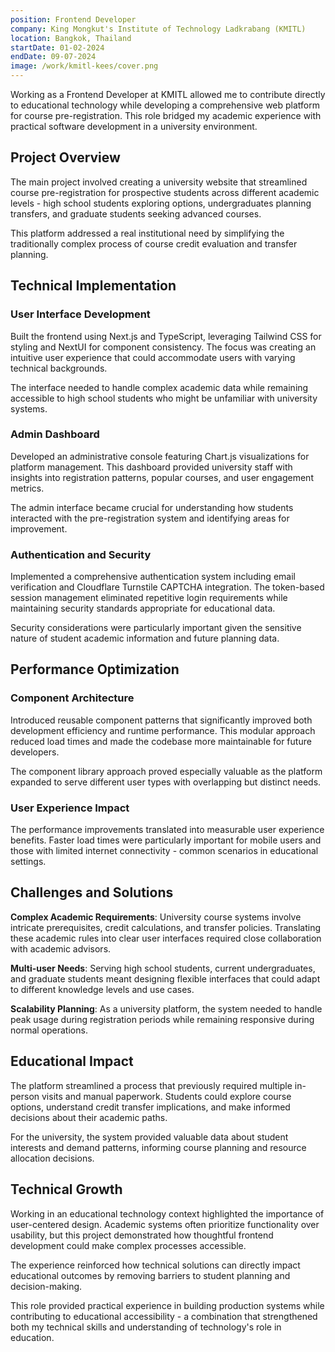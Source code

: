 ```yaml
---
position: Frontend Developer
company: King Mongkut's Institute of Technology Ladkrabang (KMITL)
location: Bangkok, Thailand
startDate: 01-02-2024
endDate: 09-07-2024
image: /work/kmitl-kees/cover.png
---
```


Working as a Frontend Developer at KMITL allowed me to contribute directly to educational technology while developing a comprehensive web platform for course pre-registration. This role bridged my academic experience with practical software development in a university environment.

## Project Overview

The main project involved creating a university website that streamlined course pre-registration for prospective students across different academic levels - high school students exploring options, undergraduates planning transfers, and graduate students seeking advanced courses.

This platform addressed a real institutional need by simplifying the traditionally complex process of course credit evaluation and transfer planning.

## Technical Implementation

### User Interface Development

Built the frontend using Next.js and TypeScript, leveraging Tailwind CSS for styling and NextUI for component consistency. The focus was creating an intuitive user experience that could accommodate users with varying technical backgrounds.

The interface needed to handle complex academic data while remaining accessible to high school students who might be unfamiliar with university systems.

### Admin Dashboard

Developed an administrative console featuring Chart.js visualizations for platform management. This dashboard provided university staff with insights into registration patterns, popular courses, and user engagement metrics.

The admin interface became crucial for understanding how students interacted with the pre-registration system and identifying areas for improvement.

### Authentication and Security

Implemented a comprehensive authentication system including email verification and Cloudflare Turnstile CAPTCHA integration. The token-based session management eliminated repetitive login requirements while maintaining security standards appropriate for educational data.

Security considerations were particularly important given the sensitive nature of student academic information and future planning data.

## Performance Optimization

### Component Architecture

Introduced reusable component patterns that significantly improved both development efficiency and runtime performance. This modular approach reduced load times and made the codebase more maintainable for future developers.

The component library approach proved especially valuable as the platform expanded to serve different user types with overlapping but distinct needs.

### User Experience Impact

The performance improvements translated into measurable user experience benefits. Faster load times were particularly important for mobile users and those with limited internet connectivity - common scenarios in educational settings.

## Challenges and Solutions

**Complex Academic Requirements**: University course systems involve intricate prerequisites, credit calculations, and transfer policies. Translating these academic rules into clear user interfaces required close collaboration with academic advisors.

**Multi-user Needs**: Serving high school students, current undergraduates, and graduate students meant designing flexible interfaces that could adapt to different knowledge levels and use cases.

**Scalability Planning**: As a university platform, the system needed to handle peak usage during registration periods while remaining responsive during normal operations.

## Educational Impact

The platform streamlined a process that previously required multiple in-person visits and manual paperwork. Students could explore course options, understand credit transfer implications, and make informed decisions about their academic paths.

For the university, the system provided valuable data about student interests and demand patterns, informing course planning and resource allocation decisions.

## Technical Growth

Working in an educational technology context highlighted the importance of user-centered design. Academic systems often prioritize functionality over usability, but this project demonstrated how thoughtful frontend development could make complex processes accessible.

The experience reinforced how technical solutions can directly impact educational outcomes by removing barriers to student planning and decision-making.

This role provided practical experience in building production systems while contributing to educational accessibility - a combination that strengthened both my technical skills and understanding of technology's role in education.
